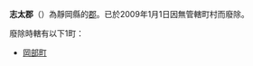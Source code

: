 {{日本郡 (廢除)
|郡=志太郡
|日文原名=志太郡
|平假名=しだぐん
|羅馬字拼音=Shida-gun
|都道府縣=靜岡縣
|廢除時間 = 2009年1月1日
|廢除理由 = 無管轄町村
|廢除時處置 = 
|現在郡 = 
|支廳=
|町=1
|村=
|經度=
|緯度=
|地圖=[[File:Shida_District_in_Shizuoka_Prefecture.png|250px]]|
}}
'''志太郡'''（{{jpn|j=志太郡|hg=しだぐん|rm=Shida gun|f=y}}）為靜岡縣的[[郡|郡]]。已於2009年1月1日因無管轄町村而廢除。

廢除時轄有以下1町：
*[[岡部町|岡部町]]

{{駿河國的郡}}
{{靜岡縣}}{{Authority control}}